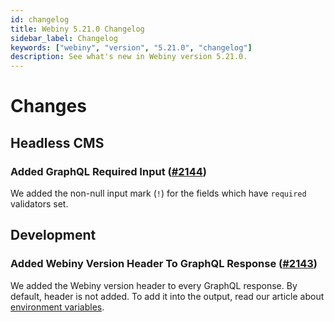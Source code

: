 ```yaml
---
id: changelog
title: Webiny 5.21.0 Changelog
sidebar_label: Changelog
keywords: ["webiny", "version", "5.21.0", "changelog"]
description: See what's new in Webiny version 5.21.0.
---
```


# Changes

## Headless CMS

### Added GraphQL Required Input ([#2144](https://github.com/webiny/webiny-js/pull/2144))

We added the non-null input mark (`!`) for the fields which have `required` validators set.

## Development

### Added Webiny Version Header To GraphQL Response ([#2143](https://github.com/webiny/webiny-js/pull/2143))

We added the Webiny version header to every GraphQL response. By default, header is not added. To add it into the output, read our article about [environment variables](/docs/how-to-guides/environment-variables#enable-webiny-version-header-environment-variable).
